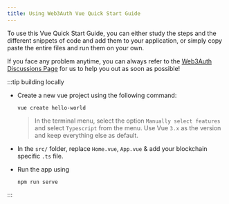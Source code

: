 ```yaml
---
title: Using Web3Auth Vue Quick Start Guide
---
```


To use this Vue Quick Start Guide, you can either study the steps and the different snippets of code and add them to your application, or simply copy
paste the entire files and run them on your own.

If you face any problem anytime, you can always refer to the [Web3Auth Discussions Page](https://github.com/Web3Auth/Web3Auth/discussions) for us to
help you out as soon as possible!

:::tip building locally

- Create a new vue project using the following command:

  ```shell
  vue create hello-world
  ```

  > In the terminal menu, select the option `Manually select features` and select `Typescript` from the menu. Use Vue `3.x` as the version and keep
  > everything else as default.

- In the `src/` folder, replace `Home.vue`, `App.vue` & add your blockchain specific `.ts` file.

- Run the app using

  ```shell npm2yarn
  npm run serve
  ```

:::
